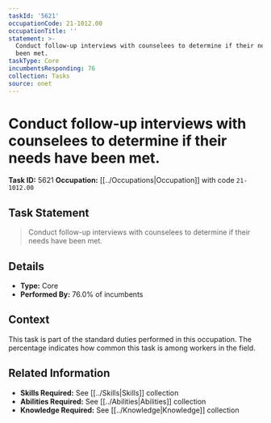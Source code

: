 ```yaml
---
taskId: '5621'
occupationCode: 21-1012.00
occupationTitle: ''
statement: >-
  Conduct follow-up interviews with counselees to determine if their needs have
  been met.
taskType: Core
incumbentsResponding: 76
collection: Tasks
source: onet
---
```

# Conduct follow-up interviews with counselees to determine if their needs have been met.

**Task ID:** 5621
**Occupation:** [[../Occupations|Occupation]] with code `21-1012.00`

## Task Statement

> Conduct follow-up interviews with counselees to determine if their needs have been met.

## Details

- **Type:** Core
- **Performed By:** 76.0% of incumbents

## Context

This task is part of the standard duties performed in this occupation. The percentage indicates how common this task is among workers in the field.

## Related Information

- **Skills Required:** See [[../Skills|Skills]] collection
- **Abilities Required:** See [[../Abilities|Abilities]] collection
- **Knowledge Required:** See [[../Knowledge|Knowledge]] collection
